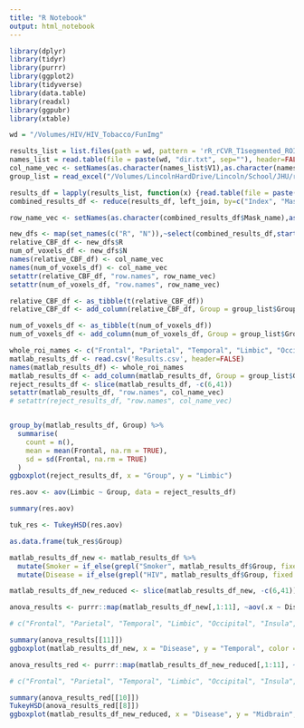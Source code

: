 ```yaml
---
title: "R Notebook"
output: html_notebook
---
```


```r

library(dplyr)
library(tidyr)
library(purrr)
library(ggplot2)
library(tidyverse)
library(data.table)
library(readxl)
library(ggpubr)
library(xtable)

wd = "/Volumes/HIV/HIV_Tobacco/FunImg"

results_list = list.files(path = wd, pattern = 'rR_rCVR_T1segmented_ROIs.txt', recursive=TRUE)
names_list = read.table(file = paste(wd, "dir.txt", sep=""), header=FALSE, sep='\n')
col_name_vec <- setNames(as.character(names_list$V1),as.character(names_list$V1))
group_list = read_excel("/Volumes/LincolnHardDrive/Lincoln/School/JHU/research/HIV_rsCVR/HIV_Tobacco/Sublist_HIV_Tobac.xlsx")

results_df = lapply(results_list, function(x) {read.table(file = paste(wd, x, sep=""), header = TRUE, sep = '\t', skip=1, nrows=20)})
combined_results_df <- reduce(results_df, left_join, by=c("Index", "Mask_name"))

row_name_vec <- setNames(as.character(combined_results_df$Mask_name),as.character(combined_results_df$Mask_name))

new_dfs <- map(set_names(c("R", "N")),~select(combined_results_df,starts_with(.x)))
relative_CBF_df <- new_dfs$R
num_of_voxels_df <- new_dfs$N
names(relative_CBF_df) <- col_name_vec
names(num_of_voxels_df) <- col_name_vec
setattr(relative_CBF_df, "row.names", row_name_vec)
setattr(num_of_voxels_df, "row.names", row_name_vec)

relative_CBF_df <- as_tibble(t(relative_CBF_df))
relative_CBF_df <- add_column(relative_CBF_df, Group = group_list$GroupName)

num_of_voxels_df <- as_tibble(t(num_of_voxels_df))
num_of_voxels_df <- add_column(num_of_voxels_df, Group = group_list$GroupName)

whole_roi_names <- c("Frontal", "Parietal", "Temporal", "Limbic", "Occipital", "Insula", "BasalGanglia", "Thalamus", "BasalForebrain", "Midbrain", "Cerebellum")
matlab_results_df <- read.csv('Results.csv', header=FALSE)
names(matlab_results_df) <- whole_roi_names
matlab_results_df <- add_column(matlab_results_df, Group = group_list$GroupName)
reject_results_df <- slice(matlab_results_df, -c(6,41))
setattr(matlab_results_df, "row.names", col_name_vec)
# setattr(reject_results_df, "row.names", col_name_vec)


group_by(matlab_results_df, Group) %>%
  summarise(
    count = n(),
    mean = mean(Frontal, na.rm = TRUE),
    sd = sd(Frontal, na.rm = TRUE)
  )
ggboxplot(reject_results_df, x = "Group", y = "Limbic")

res.aov <- aov(Limbic ~ Group, data = reject_results_df)

summary(res.aov)

tuk_res <- TukeyHSD(res.aov)

as.data.frame(tuk_res$Group)
```

```r
matlab_results_df_new <- matlab_results_df %>%
  mutate(Smoker = if_else(grepl("Smoker", matlab_results_df$Group, fixed = TRUE), 'smoker', 'non-smoker')) %>%
  mutate(Disease = if_else(grepl("HIV", matlab_results_df$Group, fixed = TRUE), 'HIV', 'SN'))

matlab_results_df_new_reduced <- slice(matlab_results_df_new, -c(6,41))

```

```r

anova_results <- purrr::map(matlab_results_df_new[,1:11], ~aov(.x ~ Disease * Smoker, data = matlab_results_df_new))

# c("Frontal", "Parietal", "Temporal", "Limbic", "Occipital", "Insula", "BasalGanglia", "Thalamus", "BasalForebrain", "Midbrain", "Cerebellum")

summary(anova_results[[11]])
ggboxplot(matlab_results_df_new, x = "Disease", y = "Temporal", color = "Smoker", ylim=c(0,2))
```

```r
anova_results_red <- purrr::map(matlab_results_df_new_reduced[,1:11], ~aov(.x ~ Disease * Smoker, data = matlab_results_df_new_reduced))

# c("Frontal", "Parietal", "Temporal", "Limbic", "Occipital", "Insula", "BasalGanglia", "Thalamus", "BasalForebrain", "Midbrain", "Cerebellum")

summary(anova_results_red[[10]])
TukeyHSD(anova_results_red[[8]])
ggboxplot(matlab_results_df_new_reduced, x = "Disease", y = "Midbrain", color = "Smoker", ylim=c(0,2))
```

